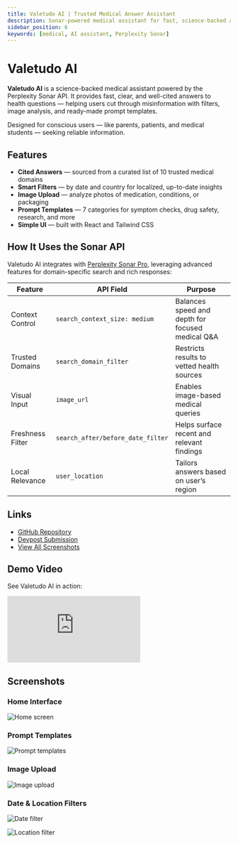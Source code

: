 ```yaml
---
title: Valetudo AI | Trusted Medical Answer Assistant  
description: Sonar-powered medical assistant for fast, science-backed answers.
sidebar_position: 6
keywords: [medical, AI assistant, Perplexity Sonar]
---
```


# Valetudo AI

**Valetudo AI** is a science-backed medical assistant powered by the Perplexity Sonar API. It provides fast, clear, and well-cited answers to health questions — helping users cut through misinformation with filters, image analysis, and ready-made prompt templates.

Designed for conscious users — like parents, patients, and medical students — seeking reliable information.

## Features

- **Cited Answers** — sourced from a curated list of 10 trusted medical domains
- **Smart Filters** — by date and country for localized, up-to-date insights
- **Image Upload** — analyze photos of medication, conditions, or packaging
- **Prompt Templates** — 7 categories for symptom checks, drug safety, research, and more
- **Simple UI** — built with React and Tailwind CSS

## How It Uses the Sonar API

Valetudo AI integrates with [Perplexity Sonar Pro](https://docs.perplexity.ai), leveraging advanced features for domain-specific search and rich responses:

| Feature               | API Field                          | Purpose                                            |
|-----------------------|------------------------------------|----------------------------------------------------|
| Context Control       | `search_context_size: medium`      | Balances speed and depth for focused medical Q&A   |
| Trusted Domains       | `search_domain_filter`             | Restricts results to vetted health sources         |
| Visual Input          | `image_url`                        | Enables image-based medical queries                |
| Freshness Filter      | `search_after/before_date_filter`  | Helps surface recent and relevant findings         |
| Local Relevance       | `user_location`                    | Tailors answers based on user’s region             |

## Links

- [GitHub Repository](https://github.com/vero-code/valetudo-ai)
- [Devpost Submission](https://devpost.com/software/valetudo-ai)
- [View All Screenshots](https://github.com/vero-code/valetudo-ai/tree/master/screenshots)

## Demo Video

See Valetudo AI in action:  
<iframe
  className="w-full aspect-video rounded-xl"
  src="https://www.youtube.com/embed/AX3nOh9LbTc"
  title="YouTube video player"
  frameBorder="0"
  allow="accelerometer; autoplay; clipboard-write; encrypted-media; gyroscope; picture-in-picture"
  allowFullScreen
></iframe>

## Screenshots

### Home Interface
![Home screen](https://raw.githubusercontent.com/vero-code/valetudo-ai/refs/heads/master/screenshots/1-home.png)

### Prompt Templates
![Prompt templates](https://raw.githubusercontent.com/vero-code/valetudo-ai/refs/heads/master/screenshots/10-prompts.png)

### Image Upload
![Image upload](https://raw.githubusercontent.com/vero-code/valetudo-ai/refs/heads/master/screenshots/8-image-upload.png)

### Date & Location Filters
![Date filter](https://raw.githubusercontent.com/vero-code/valetudo-ai/refs/heads/master/screenshots/7-date-filter.png)

![Location filter](https://raw.githubusercontent.com/vero-code/valetudo-ai/refs/heads/master/screenshots/9-location-filter.png)